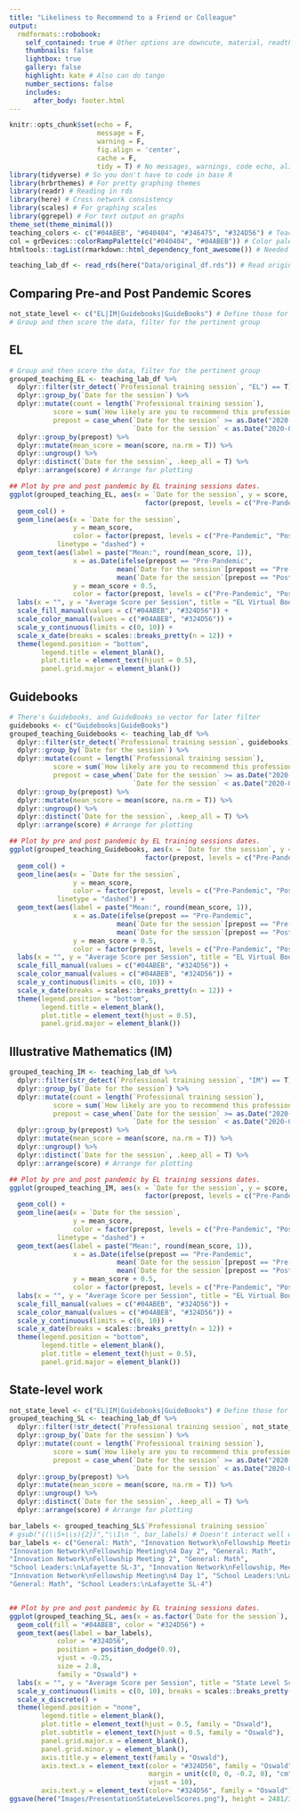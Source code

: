 ```yaml
---
title: "Likeliness to Recommend to a Friend or Colleague"
output:
  rmdformats::robobook:
    self_contained: true # Other options are downcute, material, readthedown, html_clean, html_docco, lockdown, https://github.com/juba/rmdformats
    thumbnails: false
    lightbox: true
    gallery: false
    highlight: kate # Also can do tango
    number_sections: false
    includes:
      after_body: footer.html
---
```


```r
knitr::opts_chunk$set(echo = F, 
                      message = F, 
                      warning = F, 
                      fig.align = 'center', 
                      cache = F, 
                      tidy = T) # No messages, warnings, code echo, align figures center, cache images, and tidy
library(tidyverse) # So you don't have to code in base R
library(hrbrthemes) # For pretty graphing themes
library(readr) # Reading in rds
library(here) # Cross network consistency
library(scales) # For graphing scales
library(ggrepel) # For text output on graphs
theme_set(theme_minimal())
teaching_colors <- c("#04ABEB", "#040404", "#346475", "#324D56") # Teaching Lab Color Palette - derived from logo
col = grDevices::colorRampPalette(c("#040404", "#04ABEB")) # Color palette maker for blue theme, based on teaching lab color palette
htmltools::tagList(rmarkdown::html_dependency_font_awesome()) # Needed so fa's in footer will show

teaching_lab_df <- read_rds(here("Data/original_df.rds")) # Read original data for column names
```

## Comparing Pre-and Post Pandemic Scores

```r
not_state_level <- c("EL|IM|Guidebooks|GuideBooks") # Define those for which we should filter for later
# Group and then score the data, filter for the pertinent group
```

## EL

```r
# Group and then score the data, filter for the pertinent group
grouped_teaching_EL <- teaching_lab_df %>%
  dplyr::filter(str_detect(`Professional training session`, "EL") == T) %>% # Filter for just EL
  dplyr::group_by(`Date for the session`) %>%
  dplyr::mutate(count = length(`Professional training session`),
           score = sum(`How likely are you to recommend this professional learning to a colleague or friend?`)/count,
           prepost = case_when(`Date for the session` >= as.Date("2020-03-23") ~ "Post-Pandemic",
                               `Date for the session` < as.Date("2020-03-23") ~ "Pre-Pandemic")) %>%
  dplyr::group_by(prepost) %>%
  dplyr::mutate(mean_score = mean(score, na.rm = T)) %>%
  dplyr::ungroup() %>%
  dplyr::distinct(`Date for the session`, .keep_all = T) %>%
  dplyr::arrange(score) # Arrange for plotting

## Plot by pre and post pandemic by EL training sessions dates.
ggplot(grouped_teaching_EL, aes(x = `Date for the session`, y = score, fill = 
                                  factor(prepost, levels = c("Pre-Pandemic", "Post-Pandemic")))) +
  geom_col() +
  geom_line(aes(x = `Date for the session`, 
                y = mean_score,
                color = factor(prepost, levels = c("Pre-Pandemic", "Post-Pandemic"))),
            linetype = "dashed") +
  geom_text(aes(label = paste("Mean:", round(mean_score, 1)),
                x = as.Date(ifelse(prepost == "Pre-Pandemic",
                           mean(`Date for the session`[prepost == "Pre-Pandemic"]),
                           mean(`Date for the session`[prepost == "Post-Pandemic"])), origin),
                y = mean_score + 0.5,
                color = factor(prepost, levels = c("Pre-Pandemic", "Post-Pandemic")))) +
  labs(x = "", y = "Average Score per Session", title = "EL Virtual Bootcamp Scores Before and After the Pandemic") +
  scale_fill_manual(values = c("#04ABEB", "#324D56")) +
  scale_color_manual(values = c("#04ABEB", "#324D56")) +
  scale_y_continuous(limits = c(0, 10)) +
  scale_x_date(breaks = scales::breaks_pretty(n = 12)) +
  theme(legend.position = "bottom",
        legend.title = element_blank(),
        plot.title = element_text(hjust = 0.5),
        panel.grid.major = element_blank())
```


## Guidebooks

```r
# There's Guidebooks, and GuideBooks so vector for later filter
guidebooks <- c("Guidebooks|GuideBooks")
grouped_teaching_Guidebooks <- teaching_lab_df %>%
  dplyr::filter(str_detect(`Professional training session`, guidebooks) == T) %>% # Filter for just EL
  dplyr::group_by(`Date for the session`) %>%
  dplyr::mutate(count = length(`Professional training session`),
           score = sum(`How likely are you to recommend this professional learning to a colleague or friend?`)/count,
           prepost = case_when(`Date for the session` >= as.Date("2020-03-23") ~ "Post-Pandemic",
                               `Date for the session` < as.Date("2020-03-23") ~ "Pre-Pandemic")) %>%
  dplyr::group_by(prepost) %>%
  dplyr::mutate(mean_score = mean(score, na.rm = T)) %>%
  dplyr::ungroup() %>%
  dplyr::distinct(`Date for the session`, .keep_all = T) %>%
  dplyr::arrange(score) # Arrange for plotting

## Plot by pre and post pandemic by EL training sessions dates.
ggplot(grouped_teaching_Guidebooks, aes(x = `Date for the session`, y = score, fill = 
                                  factor(prepost, levels = c("Pre-Pandemic", "Post-Pandemic")))) +
  geom_col() +
  geom_line(aes(x = `Date for the session`, 
                y = mean_score,
                color = factor(prepost, levels = c("Pre-Pandemic", "Post-Pandemic"))),
            linetype = "dashed") +
  geom_text(aes(label = paste("Mean:", round(mean_score, 1)),
                x = as.Date(ifelse(prepost == "Pre-Pandemic",
                           mean(`Date for the session`[prepost == "Pre-Pandemic"]),
                           mean(`Date for the session`[prepost == "Post-Pandemic"])), origin),
                y = mean_score + 0.5,
                color = factor(prepost, levels = c("Pre-Pandemic", "Post-Pandemic")))) +
  labs(x = "", y = "Average Score per Session", title = "EL Virtual Bootcamp Scores Before and After the Pandemic") +
  scale_fill_manual(values = c("#04ABEB", "#324D56")) +
  scale_color_manual(values = c("#04ABEB", "#324D56")) +
  scale_y_continuous(limits = c(0, 10)) +
  scale_x_date(breaks = scales::breaks_pretty(n = 12)) +
  theme(legend.position = "bottom",
        legend.title = element_blank(),
        plot.title = element_text(hjust = 0.5),
        panel.grid.major = element_blank())
```


## Illustrative Mathematics (IM)

```r
grouped_teaching_IM <- teaching_lab_df %>%
  dplyr::filter(str_detect(`Professional training session`, "IM") == T) %>% # Filter for just EL
  dplyr::group_by(`Date for the session`) %>%
  dplyr::mutate(count = length(`Professional training session`),
           score = sum(`How likely are you to recommend this professional learning to a colleague or friend?`)/count,
           prepost = case_when(`Date for the session` >= as.Date("2020-03-23") ~ "Post-Pandemic",
                               `Date for the session` < as.Date("2020-03-23") ~ "Pre-Pandemic")) %>%
  dplyr::group_by(prepost) %>%
  dplyr::mutate(mean_score = mean(score, na.rm = T)) %>%
  dplyr::ungroup() %>%
  dplyr::distinct(`Date for the session`, .keep_all = T) %>%
  dplyr::arrange(score) # Arrange for plotting

## Plot by pre and post pandemic by EL training sessions dates.
ggplot(grouped_teaching_IM, aes(x = `Date for the session`, y = score, fill = 
                                  factor(prepost, levels = c("Pre-Pandemic", "Post-Pandemic")))) +
  geom_col() +
  geom_line(aes(x = `Date for the session`, 
                y = mean_score,
                color = factor(prepost, levels = c("Pre-Pandemic", "Post-Pandemic"))),
            linetype = "dashed") +
  geom_text(aes(label = paste("Mean:", round(mean_score, 1)),
                x = as.Date(ifelse(prepost == "Pre-Pandemic",
                           mean(`Date for the session`[prepost == "Pre-Pandemic"]),
                           mean(`Date for the session`[prepost == "Post-Pandemic"])), origin),
                y = mean_score + 0.5,
                color = factor(prepost, levels = c("Pre-Pandemic", "Post-Pandemic")))) +
  labs(x = "", y = "Average Score per Session", title = "EL Virtual Bootcamp Scores Before and After the Pandemic") +
  scale_fill_manual(values = c("#04ABEB", "#324D56")) +
  scale_color_manual(values = c("#04ABEB", "#324D56")) +
  scale_y_continuous(limits = c(0, 10)) +
  scale_x_date(breaks = scales::breaks_pretty(n = 12)) +
  theme(legend.position = "bottom",
        legend.title = element_blank(),
        plot.title = element_text(hjust = 0.5),
        panel.grid.major = element_blank())
```


## State-level work

```r
not_state_level <- c("EL|IM|Guidebooks|GuideBooks") # Define those for which we should filter for later
grouped_teaching_SL <- teaching_lab_df %>%
  dplyr::filter(!str_detect(`Professional training session`, not_state_level) == T) %>% # Filter for just EL
  dplyr::group_by(`Date for the session`) %>%
  dplyr::mutate(count = length(`Professional training session`),
           score = sum(`How likely are you to recommend this professional learning to a colleague or friend?`)/count,
           prepost = case_when(`Date for the session` >= as.Date("2020-03-23") ~ "Post-Pandemic",
                               `Date for the session` < as.Date("2020-03-23") ~ "Pre-Pandemic")) %>%
  dplyr::group_by(prepost) %>%
  dplyr::mutate(mean_score = mean(score, na.rm = T)) %>%
  dplyr::ungroup() %>%
  dplyr::distinct(`Date for the session`, .keep_all = T) %>%
  dplyr::arrange(score) # Arrange for plotting

bar_labels <- grouped_teaching_SL$`Professional training session`
# gsub("((\\S+\\s){2})","\\1\n ", bar_labels) # Doesn't interact well with ggplot
bar_labels <- c("General: Math", "Innovation Network\nFellowship Meeting 1", 
"Innovation Network\nFellowship Meeting\n4 Day 2", "General: Math", 
"Innovation Network\nFellowship Meeting 2", "General: Math", 
"School Leaders:\nLafayette SL-3", "Innovation Network\nFellowship, Meeting 2", 
"Innovation Network\nFellowship Meeting\n4 Day 1", "School Leaders:\nLafayette SL-3", 
"General: Math", "School Leaders:\nLafayette SL-4")


## Plot by pre and post pandemic by EL training sessions dates.
ggplot(grouped_teaching_SL, aes(x = as.factor(`Date for the session`), y = score)) +
  geom_col(fill = "#04ABEB", color = "#324D56") +
  geom_text(aes(label = bar_labels),
            color = "#324D56",
            position = position_dodge(0.9),
            vjust = -0.25,
            size = 2.8,
            family = "Oswald") +
  labs(x = "", y = "Average Score per Session", title = "State Level Scores", subtitle = "Exclusively prior to the pandemic") +
  scale_y_continuous(limits = c(0, 10), breaks = scales::breaks_pretty(n = 10)) +
  scale_x_discrete() +
  theme(legend.position = "none",
        legend.title = element_blank(),
        plot.title = element_text(hjust = 0.5, family = "Oswald"),
        plot.subtitle = element_text(hjust = 0.5, family = "Oswald"),
        panel.grid.major.x = element_blank(),
        panel.grid.minor.y = element_blank(),
        axis.title.y = element_text(family = "Oswald"),
        axis.text.x = element_text(color = "#324D56", family = "Oswald", 
                                   margin = unit(c(0, 0, -0.2, 0), "cm"),
                                   vjust = 10),
        axis.text.y = element_text(color= "#324D56", family = "Oswald"))
ggsave(here("Images/PresentationStateLevelScores.png"), height = 2481/300, width = 3324/300, dpi = 300) # Triple zoom size with 300 dpi for best res
```


